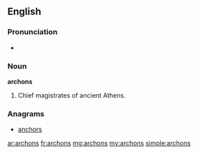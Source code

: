 ==English==

===Pronunciation===
* {{audio|En-us-archons.ogg|Audio (US)}}

===Noun===
'''archons'''

# {{plural of|[[archon]]}}  Chief magistrates of ancient Athens.

===Anagrams===
* [[anchors#English|anchors]]

[[ar:archons]]
[[fr:archons]]
[[mg:archons]]
[[my:archons]]
[[simple:archons]]